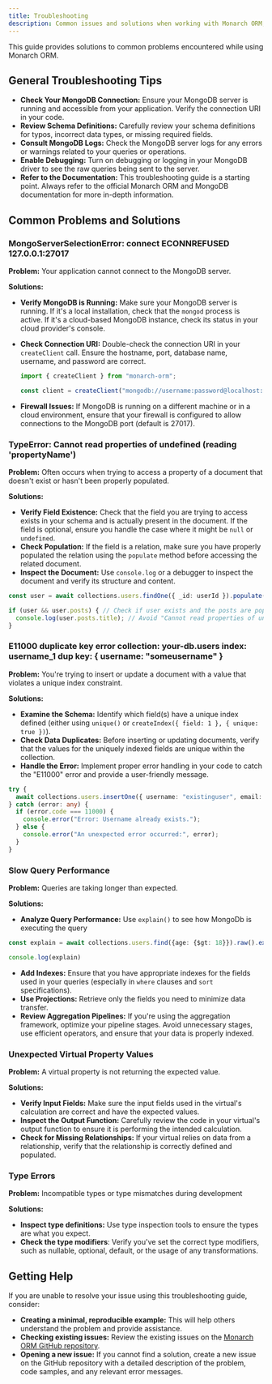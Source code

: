 ```yaml
---
title: Troubleshooting
description: Common issues and solutions when working with Monarch ORM, including connection problems, validation errors, and performance issues.
---
```



This guide provides solutions to common problems encountered while using Monarch ORM.

## General Troubleshooting Tips

*   **Check Your MongoDB Connection:** Ensure your MongoDB server is running and accessible from your application. Verify the connection URI in your code.
*   **Review Schema Definitions:** Carefully review your schema definitions for typos, incorrect data types, or missing required fields.
*   **Consult MongoDB Logs:** Check the MongoDB server logs for any errors or warnings related to your queries or operations.
*   **Enable Debugging:** Turn on debugging or logging in your MongoDB driver to see the raw queries being sent to the server.
*   **Refer to the Documentation:** This troubleshooting guide is a starting point. Always refer to the official Monarch ORM and MongoDB documentation for more in-depth information.

## Common Problems and Solutions

### MongoServerSelectionError: connect ECONNREFUSED 127.0.0.1:27017

**Problem:** Your application cannot connect to the MongoDB server.

**Solutions:**

*   **Verify MongoDB is Running:** Make sure your MongoDB server is running.  If it's a local installation, check that the `mongod` process is active.  If it's a cloud-based MongoDB instance, check its status in your cloud provider's console.
*   **Check Connection URI:**  Double-check the connection URI in your `createClient` call.  Ensure the hostname, port, database name, username, and password are correct.

    ```typescript
    import { createClient } from "monarch-orm";

    const client = createClient("mongodb://username:password@localhost:27017/your-db-name"); // Replace with your actual URI
    ```
*   **Firewall Issues:**  If MongoDB is running on a different machine or in a cloud environment, ensure that your firewall is configured to allow connections to the MongoDB port (default is 27017).

### TypeError: Cannot read properties of undefined (reading 'propertyName')

**Problem:**  Often occurs when trying to access a property of a document that doesn't exist or hasn't been properly populated.

**Solutions:**

*   **Verify Field Existence:** Check that the field you are trying to access exists in your schema and is actually present in the document. If the field is optional, ensure you handle the case where it might be `null` or `undefined`.
*   **Check Population:**  If the field is a relation, make sure you have properly populated the relation using the `populate` method before accessing the related document.
*   **Inspect the Document:**  Use `console.log` or a debugger to inspect the document and verify its structure and content.

```typescript
const user = await collections.users.findOne({ _id: userId }).populate({posts: true}).exec();

if (user && user.posts) { // Check if user exists and the posts are populated
  console.log(user.posts.title); // Avoid "Cannot read properties of undefined"
}
```

### E11000 duplicate key error collection: your-db.users index: username_1 dup key: \{ username: \"someusername\" }

**Problem:** You're trying to insert or update a document with a value that violates a unique index constraint.

**Solutions:**

*   **Examine the Schema:** Identify which field(s) have a unique index defined (either using `unique()` or `createIndex({ field: 1 }, { unique: true })`).
*   **Check Data Duplicates:**  Before inserting or updating documents, verify that the values for the uniquely indexed fields are unique within the collection.
*   **Handle the Error:** Implement proper error handling in your code to catch the "E11000" error and provide a user-friendly message.

```typescript
try {
  await collections.users.insertOne({ username: "existinguser", email: "test@example.com" }).exec();
} catch (error: any) {
  if (error.code === 11000) {
    console.error("Error: Username already exists.");
  } else {
    console.error("An unexpected error occurred:", error);
  }
}
```

### Slow Query Performance

**Problem:** Queries are taking longer than expected.

**Solutions:**

*   **Analyze Query Performance:** Use `explain()` to see how MongoDb is executing the query

```typescript
const explain = await collections.users.find({age: {$gt: 18}}).raw().explain()

console.log(explain)
```

*   **Add Indexes:** Ensure that you have appropriate indexes for the fields used in your queries (especially in `where` clauses and `sort` specifications).
*   **Use Projections:** Retrieve only the fields you need to minimize data transfer.
*   **Review Aggregation Pipelines:** If you're using the aggregation framework, optimize your pipeline stages. Avoid unnecessary stages, use efficient operators, and ensure that your data is properly indexed.

### Unexpected Virtual Property Values

**Problem:** A virtual property is not returning the expected value.

**Solutions:**

*   **Verify Input Fields:**  Make sure the input fields used in the virtual's calculation are correct and have the expected values.
*   **Inspect the Output Function:**  Carefully review the code in your virtual's output function to ensure it is performing the intended calculation.
*   **Check for Missing Relationships:** If your virtual relies on data from a relationship, verify that the relationship is correctly defined and populated.

### Type Errors

**Problem:** Incompatible types or type mismatches during development

**Solutions:**

*   **Inspect type definitions:** Use type inspection tools to ensure the types are what you expect.
*   **Check the type modifiers**: Verify you've set the correct type modifiers, such as nullable, optional, default, or the usage of any transformations.

## Getting Help

If you are unable to resolve your issue using this troubleshooting guide, consider:

*   **Creating a minimal, reproducible example:** This will help others understand the problem and provide assistance.
*   **Checking existing issues:** Review the existing issues on the [Monarch ORM GitHub repository](https://github.com/princecodes247/monarch/issues).
*   **Opening a new issue:** If you cannot find a solution, create a new issue on the GitHub repository with a detailed description of the problem, code samples, and any relevant error messages.